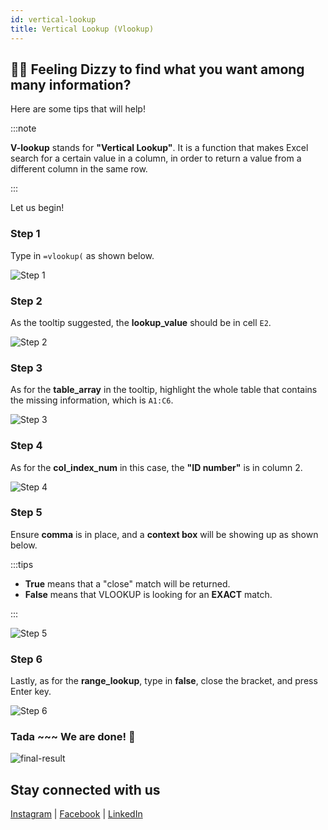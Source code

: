 ```yaml
---
id: vertical-lookup
title: Vertical Lookup (Vlookup)
---
```



<AuthorCard name="Zi Ching Goh" image="/img/squad-profile-images/zi-ching-goh.jpg" role="Microsoft MWS Ambassador" linkedinUrl="https://www.linkedin.com/in/zi-ching-g-750b26198/" />

## 😵‍💫 Feeling Dizzy to find what you want among many information?

Here are some tips that will help!

:::note

**V-lookup** stands for **"Vertical Lookup"**. It is a function that makes Excel search for a certain value in a column, in order to return a value from a different column in the same row.

:::

Let us begin!

### Step 1

Type in `=vlookup(` as shown below.

![Step 1](./step-1.png)

### Step 2

As the tooltip suggested, the **lookup_value** should be in cell `E2`.

![Step 2](./step-2.png)

### Step 3

As for the **table_array** in the tooltip, highlight the whole table that contains the missing information, which is `A1:C6`.

![Step 3](./step-3.png)

### Step 4

As for the **col_index_num** in this case, the **"ID number"** is in column 2.

![Step 4](./step-4.png)

### Step 5

Ensure **comma** is in place, and a **context box** will be showing up as shown below.

:::tips

- **True** means that a "close" match will be returned.
- **False** means that VLOOKUP is looking for an **EXACT** match.

:::

![Step 5](./step-5.png)

### Step 6

Lastly, as for the **range_lookup**, type in **false**, close the bracket, and press Enter key.

![Step 6](./step-6.png)

### Tada ~~~ We are done! 🎊

![final-result](./final-result.png)

## Stay connected with us

[Instagram](https://www.instagram.com/microsoft_mws/) | 
[Facebook](https://www.facebook.com/microsoft.mws) | 
[LinkedIn](https://www.linkedin.com/company/mwsquad/)